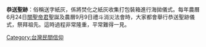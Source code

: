 '''恭送聖跡'''：俗稱送字紙灰，係將焚化之紙灰收集打包裝箱進行海拋儀式。每年農曆6月24日[[關聖帝君|關聖帝君]]聖誕及農曆9月9日禮斗消災法會時，大家都會舉行恭送聖跡儀式，祭拜祖先。這時過程非常隆重，平常難得一見。
{{節日小作品}}

[[Category:台灣民間信仰|Category:台灣民間信仰]]